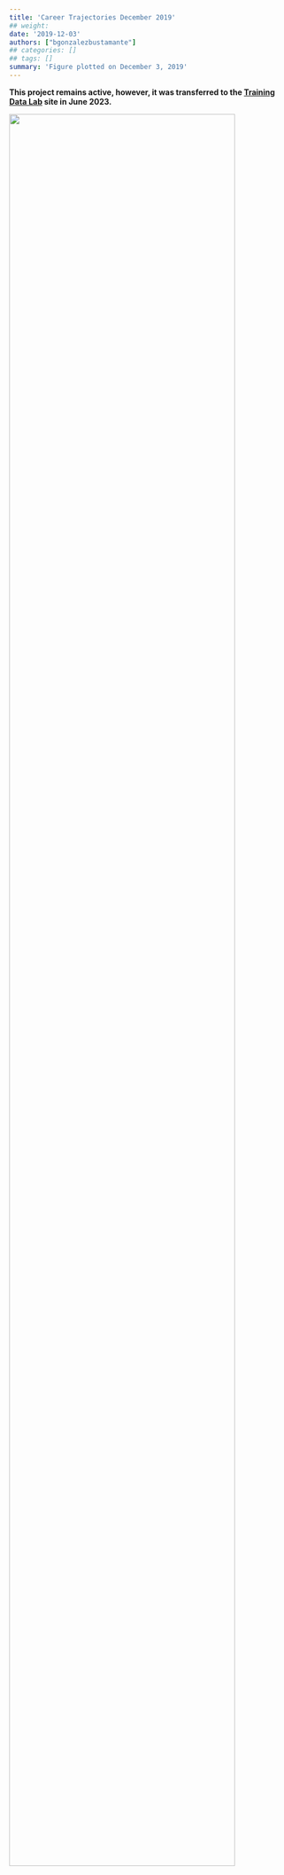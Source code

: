```yaml
---
title: 'Career Trajectories December 2019'
## weight:
date: '2019-12-03'
authors: ["bgonzalezbustamante"]
## categories: []
## tags: []
summary: 'Figure plotted on December 3, 2019'
---
```


**This project remains active, however, it was transferred to the [Training Data Lab](https://training-datalab.com/cps-ranking) site in June 2023.**

![](Careers-Dec-2019.png){ width=90% }
